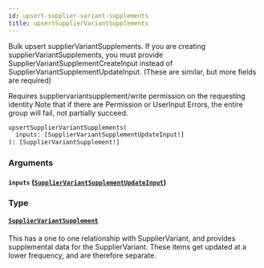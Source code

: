 ```yaml
---
id: upsert-supplier-variant-supplements
title: upsertSupplierVariantSupplements
---
```



Bulk upsert supplierVariantSupplements.
If you are creating supplierVariantSupplements, you must provide
SupplierVariantSupplementCreateInput instead of
SupplierVariantSupplementUpdateInput.
(These are similar, but more fields are required)

Requires suppliervariantsupplement/write permission on the requesting identity
Note that if there are Permission or UserInput Errors, the entire group will fail, not partially succeed.


```graphql
upsertSupplierVariantSupplements(
  inputs: [SupplierVariantSupplementUpdateInput!]
): [SupplierVariantSupplement!]

```


### Arguments

#### `inputs` ([`SupplierVariantSupplementUpdateInput`](/developers/supplier-apis/supply-api/graphql/reference/inputs/supplier-variant-supplement-update-input))




### Type

#### [`SupplierVariantSupplement`](/developers/supplier-apis/supply-api/graphql/reference/objects/supplier-variant-supplement) 

This has a one to one relationship with SupplierVariant, and provides supplemental data for the SupplierVariant.
These items get updated at a lower frequency, and are therefore separate.





